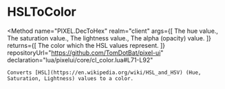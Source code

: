 
# HSLToColor
<Method
	name="PIXEL.DecToHex"
	realm="client"
	args={[
		<Argument type="number" name="h">The hue value.</Argument>,
		<Argument type="number" name="s">The saturation value.</Argument>,
		<Argument type="number" name="l">The lightness value.</Argument>,
		<Argument type="number" name="a" defaultValue="1">The alpha (opacity) value.</Argument>
	]}
	returns={[
		<ReturnValue type="Color">The color which the HSL values represent.</ReturnValue>
	]}
	repositoryUrl="https://github.com/TomDotBat/pixel-ui"
	declaration="lua/pixelui/core/cl_color.lua#L71-L92"
>
	Converts [HSL](https://en.wikipedia.org/wiki/HSL_and_HSV) (Hue, Saturation, Lightness) values to a color.
</Method>